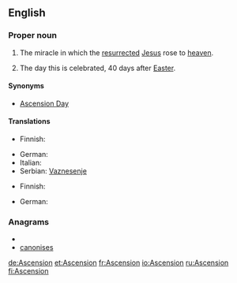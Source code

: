 {{also|ascension|ascensión|Ascensión}}
==English==

===Proper noun===
{{en-proper noun}}

# {{Christianity}} The miracle in which the [[resurrected]] [[Jesus]] rose to [[heaven]].
# The day this is celebrated, 40 days after [[Easter]].

====Synonyms====
* {{sense|day}} [[Ascension Day]]

====Translations====
{{trans-top|Christian miracle}}
* Finnish: {{t-|fi|taivaaseenastuminen}}
{{trans-mid}}
* German: {{t|de|Christi Himmelfahrt}}
* Italian: {{t|it|Ascensione|f}}
* Serbian: [[Vaznesenje]] {{n}}
{{trans-bottom}}
{{trans-top|day celebrated}}
* Finnish: {{t+|fi|helatorstai}}
{{trans-mid}}
* German: {{t|de|Himmelfahrt|f}}
{{trans-bottom}}

===Anagrams===
* {{alphagram|aceinnoss}}
* [[canonises#English|canonises]]


[[de:Ascension]]
[[et:Ascension]]
[[fr:Ascension]]
[[io:Ascension]]
[[ru:Ascension]]
[[fi:Ascension]]